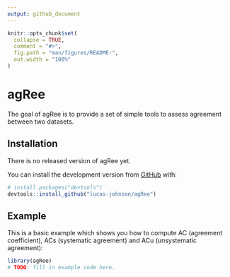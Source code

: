 ```yaml
---
output: github_document
---
```


<!-- README.md is generated from README.Rmd. Please edit that file -->

```r
knitr::opts_chunk$set(
  collapse = TRUE,
  comment = "#>",
  fig.path = "man/figures/README-",
  out.width = "100%"
)
```

# agRee

<!-- badges: start -->
<!-- badges: end -->

The goal of agRee is to provide a set of simple tools to assess agreement 
between two datasets. 

## Installation

<!-- You can install the released version of agRee from [CRAN](https://CRAN.R-project.org) with: -->
There is no released version of agRee yet. 

<!-- ``` r -->
<!-- install.packages("agRee") -->
<!-- ``` -->

You can install the development version from [GitHub](https://github.com/) with:

``` r
# install.packages("devtools")
devtools::install_github("lucas-johnson/agRee")
```

## Example

This is a basic example which shows you how to compute AC (agreement 
coefficient), ACs (systematic agreement) and ACu (unsystematic agreement):

```r
library(agRee)
# TODO: fill in example code here. 
```

